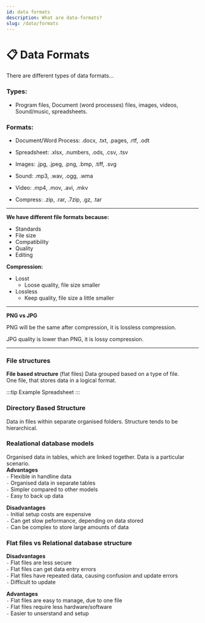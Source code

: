 ```yaml
---
id: data formats
description: What are data-formats?
slug: /data/formats
---
```


# 📋 Data Formats


There are different types of data formats...

### Types:

- Program files, Document (word processes) files, images, videos, Sound/music, spreadsheets. 

### Formats:

- Document/Word Process: .docx, .txt, .pages, .rtf, .odt

- Spreadsheet: .xlsx, .numbers, .ods, .csv, .tsv

- Images: .jpg, .jpeg, .png, .bmp, .tiff, .svg

- Sound: .mp3, .wav, .ogg, .wma

- Video: .mp4, .mov, .avi, .mkv

- Compress: .zip, .rar, .7zip, .gz, .tar

---

**We have different file formats because:**

- Standards
- File size
- Compatibility
- Quality
- Editing

**Compression:**

- Losst
    - Loose quality, file size smaller
- Lossless
    - Keep quality, file size a little smaller

---

**PNG vs JPG**

PNG will be the same after compression, it is lossless compression. 

JPG quality is lower than PNG, it is lossy compression.

---

### File structures

**File based structure** (flat files)
Data grouped based on a type of file. <br />
One file, that stores data in a logical format. 

:::tip Example
Spreadsheet
:::

### Directory Based Structure

Data in files within separate organised folders. Structure tends to be hierarchical. 

### Realational database models

Organised data in tables, which are linked together. Data is a particular scenario. 
<br />
**Advantages** <br />
` - ` Flexible in handline data <br />
` - ` Organised data in separate tables <br />
` - ` Simpler compared to other models <br />
` - ` Easy to back up data <br />

**Disadvantages** <br />
` - ` Initial setup costs are expensive <br />
` - ` Can get slow peformance, depending on data stored <br />
` - ` Can be complex to store large amounts of data <br />

### Flat files vs Relational database structure

**Disadvantages** <br />
` - ` Flat files are less secure <br />
` - ` Flat files can get data entry errors <br />
` - ` Flat files have repeated data, causing confusion and update errors <br />
` - ` Difficult to update <br />

**Advantages** <br />
` - ` Flat files are easy to manage, due to one file <br />
` - ` Flat files require less hardware/software <br />
` - ` Easier to unserstand and setup <br />



